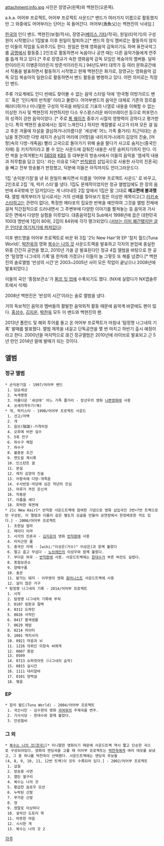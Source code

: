 attachment:info.jpg
사진은 장영규(왼쪽)와 백현진(오른쪽).

a.k.a. 어어부 프로젝트, 어어부 프로젝트 사운드[* 밴드가 여러가지 이름으로 활동했지만 그 와중에도 어어부라는 단어는 꼭 들어간다. 어어부(漁魚父)는 백현진의 닉네임.]

[[한국]]의 인디 밴드. 
백현진(보컬/작사), 장영규([[베이스 기타]]/작곡), 원일(타악기)의 구성원이 시작했으나 1집발표 이후 원일이 탈퇴하고[* 밴드의 정식 멤버로는 활동하지 않지만 이들의 작업을 도와주기도 한다. 원일은 현재 영화음악 감독이기도 하며 퓨전국악그룹 [[공명]]에서 활동중.] 2인조로 활동하면서 녹음이나 공연 때는 다른 음악가들에게 연주를 돕게 하고 있다.[* 주로 장영규가 속한 영화음악 감독 모임인 복숭아의 멤버들. 달파란이라든지 이병훈이라든지 방준석이라든지.] 94년도부터 대학가 등 여러 문화공간에서 작품을 발표하면서 활동하기 시작했고 현재 백현진은 화가로, 장영규는 영화음악 감독 모임 복숭아의 일원으로 활동하면서 밴드 활동을 병행하고 있다. 어떤 의미로는 직장인 밴드.

주류 가요계에도 인디 씬에도 찾아볼 수 없는 음악 스타일 덕에 '한국형 아방가르드 밴드' 혹은 '인디계의 반칙왕' 이라고 불렸다. 어어부밴드의 음악은 대체로 기존의 장르를 패러디하거나 미니멀한 구성의 악곡을 바탕으로 기표의 나열로 내용을 이해할 수 없는 이상한 가사 및 백현진의 처연하지만 다소 우스꽝스러운 바이브레이션 등으로 퍼포먼스의 성격이 강한 음악이었다. [* 주로 [[톰 웨이츠]] 중후기 시절의 영향력이 강하다고 평가받는다. 특히 백현진 솔로에서는 많이 느껴진다.] 하지만 계절별로 사고가 터져 모든 걸 잃고 추운 겨울에 자살을 결심하거나(아름다운 '세상에' 어느 가족 줄거리) 치근덕대는 손님을 못견뎌한 다방 레지가 손님의 머리에 [어항]을 내리치거나(레지 김양의 진술, [어항]속의 다방-개죽음) 빨리 고국으로 돌아가기 위해 술을 팔다가 사고로 숨지는(중국인 자매) 등 키치적이라고 볼 수 있는 사운드에 감춰진 내용은 사뭇 슬퍼지기까지 한다. 이런 싹을 눈여겨봤는지 [[SBS]]와 [[KBS]] 등 대부분의 방송사에서 이들의 음악을 '염세적 내용과 허무함을 담고 있다.' 라는 이유로 1곡[* [[반칙왕]]의 삽입곡으로 사용한 사각의 진혼곡]을 빼고 전부 방송불가 판정했고, 덕분에 이들은 아직까지도 언더그라운드다.

1집 '손익분기점'을 낸 뒤 원일이 빠지면서 이름을 '어어부 프로젝트 사운드' 로 바꾸고, 2인조로 2집 '개, 럭키 스타'를 냈다. 1집도 문제작이었지만 정규 앨범임에도 한 장의 음반에 4곡밖에 안 담겨있다는 게 나타내듯 2집 앞에서 1집은 말 그대로 '''예고편에 불과했다.''' 앨범 제목부터가 당시로서는 거의 선례를 찾아보기 힘든 이상한 제목이고(그 [[러키☆스타]]하고는 관련이 없다), 특정한 메타포의 집요한 반복을 예안하여 그것을 앨범 전체에 걸쳐 직간접적으로 드러내면서 그 주변부에 다양한 이야기를 펼쳐놓는 등 음악과 가사 모든 면에서 다양한 실험을 이루었다. 대중음악잡지 Sub에서 1998년에 꼽은 대한민국 100대 명반에 1집이 80위, 2집이 84위에 각각 랭크되었다.([http://kin.naver.com/open100/detail.nhn?d1id=3&dirId=302&docId=422221 서브는 이미 폐간됐지만 글은 인터넷 여기저기에 퍼져있다])

이후 밴드명을 어어부 프로젝트로 바꾼 뒤 3집 '21c New Hair'와 EP '참치 월드(Tuna World)', [[박찬욱]]의 영화 [[복수는 나의 것]] 사운드트랙을 발표하고 각자의 본업에 충실한 와중 간간히 공연을 했고, 2010년 가을 곧 발표된다던 정규 4집 앨범을 바탕으로 한 공연 '탐정명 나그네의 기록'을 한차례 가졌으나 이들이 늘 그렇듯 또 해를 넘겼다.[* 백현진의 솔로앨범 '반성의 시간'은 2003~2005년 사이 모든 작업이 끝났으나 2008년에 발표되었다.]

이들의 곡인 '종점보관소'가 [[펌프 잇 업]]에 수록되기도 했다. (NX에 실렸다가 NX앱솔루트에서 삭제)

2008년 백현진은 '반성의 시간'이라는 솔로 앨범을 냈다.

거의 독보적인 음악과 멤버들의 활발한 음악외적 활동 때문에 음악계 바깥에도 팬이 많다. [[홍상수]], [[김지운]], [[박찬욱]] 모두 이 밴드와 백현진의 팬.

2013년 폴란드 및 해외 투어를 돌고 온 어어부 프로젝트가 마침내 '탐정명 나그네의 기록' 발매를 발표했다. 앨범 제목을 내걸고 단독공연을 몇 번 마치고 하반기 출시 예정이라고 한다. 2000년을 마지막으로 끊긴 정규앨범은 2010년에 라이브로 발표되고 근 5년 만인 2014년 말에 발매가 되는 것이다.

== 앨범 ==
=== 정규 앨범 ===
 * 손익분기점 - 1997/어어부 밴드
  1. 담요세상
  2. 녹색병원
  3. 아름다운 '세상에' 어느 가족 줄거리 - 장선우의 영화 [[나쁜영화]]에 사용
  4. 쏘세지깍두기(웩)
 * 개, 럭키스타 - 1998/어어부 프로젝트 사운드
  1. 선고/자백
  2. 개
  3. 음모(陰謀)-가격미정
  4. 오후에 비싼 실수
  5. 5촉 전구
  6. 하수구 체험
  7. 하수구
  8. 불충분 조건
  9. 면도칼 계시록
  10. 인스탄트 꿈
  11. 분실
  12. 레지 김양의 진술
  13. 어항속에 다방-개죽음
  14. 수사반장-마당에 심은 작년의 진심
  15. 마루가 꺼진 은신처
  16. 자동문
  17. 아홉을 세다
  18. 희박한 육면체
 * 21c New Hair[* 반칙왕 사운드트랙에 참여한 기념으로 영화 삽입곡인 3번+7번 트랙으로만 구성된, 이 앨범과 이름이 같은 별도의 싱글을 만들어 공연장에서 한정배포한 적도 있다.] - 2000/어어부 프로젝트
  1. 초현실 엄마
  2. 레이다 이마
  3. 사각의 진혼곡 - [[김지운]]의 영화 [[반칙왕]]에 사용
  4. 미지근한 물
  5. 중국인 자매 - [wiki:"이상은(가수)" 이상은]과 함께 불렀다
  6. 멀고 춥고 무섭다 - [[노브레인]]의 이성우와 함께 불렀다.
  7. 무더운 하루 - [[반칙왕]]에 사용. 사운드트랙에는 [[한대수]]가 부른 버전도 실렸다.
  8. 종점보관소
  9. 양떼구름
  10. 술꾼
  11. 밭가는 돼지 - 이무영의 영화 [[휴머니스트]] 사운드트랙에 사용
  12. 살이 많은 거구
 * 탐정명 나그네의 기록 - 2014/어어부 프로젝트
  1. 시작
  2. 탐정명 나그네의 기록에 부쳐
  3. 0107 빙판과 절벽
  4. 0312 도파민
  5. 0826 사적인
  6. 0417 황색생활
  7. 0629 헤엄
  8. 0214 라이타
  9. 1001 역지사지
  10. 0921 마음과 뇌
  11. 1226 의뢰인 이창숙 씨에게
  12. 0607 용암
  13. 0509
  14. 0723 슈퍼컷아웃 (나그네의 습작)
  15. 0815 실시간
  16. 1111 대리알바
  17. 0101 양력설
  18. 맺음
=== EP ===
 * 참치 월드(Tuna World) - 2004/어어부 프로젝트
  1. 국산시민 - 김수현의 영화 [[귀여워]]의 주제곡을 변주. 
  2. 기사식당 - 한대수와 함께 불렀다.
  3. 안성철씨
=== 그 외 ===
 * [[복수는 나의 것(한국)]][* 미니멀한 영화이기 때문에 사운드트랙 역시 짧고 단순한 곡으로 구성되어있다. 영화의 엔딩곡을 고를 때 어어부 프로젝트는 [[박찬욱]]에게 여러 데모를 보냈고, 그 중 하나를 박찬욱이 선택했다. 사운드트랙에는 엔딩곡 후보들(4, 8, 9, 10, 11, 12번 트랙)이 모두 수록되어 있다.] - 2002/어어부 프로젝트
  1. 삽질
  2. 방송용 사연
  3. 열린 옆구리
  4. 복수는 나의 것
  5. 황급한 슬로우 모션
  6. 누락된 신발
  7. 무거운 신발
  8. 정
  9. 정말로 이상하다
  10. 설악산 도토리 묵
  11. 따뜻한 마음
  12. 시시한 개
  13. 복수는 나의 것 2

[[각주]]
